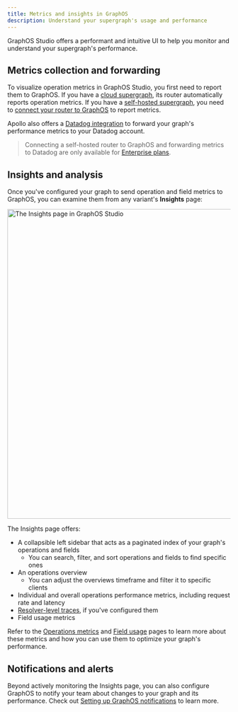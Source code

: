 ```yaml
---
title: Metrics and insights in GraphOS
description: Understand your supergraph's usage and performance
---
```


GraphOS Studio offers a performant and intuitive UI to help you monitor and understand your supergraph's performance.

## Metrics collection and forwarding

To visualize operation metrics in GraphOS Studio, you first need to report them to GraphOS. If you have a [cloud supergraph](../quickstart/cloud), its router automatically reports operation metrics. If you have a [self-hosted supergraph](../quickstart/self-hosted), you need to [connect your router to GraphOS](./sending-operation-metrics) to report metrics.

Apollo also offers a [Datadog integration](./datadog-integration) to forward your graph's performance metrics to your Datadog account.

> Connecting a self-hosted router to GraphOS and forwarding metrics to Datadog are only available for [Enterprise plans](https://www.apollographql.com/pricing/).

## Insights and analysis

Once you've configured your graph to send operation and field metrics to GraphOS, you can examine them from any variant's **Insights** page:

<img
  src="../img/insights-quickstart.jpg"
  className="screenshot"
  alt="The Insights page in GraphOS Studio"
  width="700"
/>

The Insights page offers:

- A collapsible left sidebar that acts as a paginated index of your graph's operations and fields
  - You can search, filter, and sort operations and fields to find specific ones
- An operations overview
  - You can adjust the overviews timeframe and filter it to specific clients
- Individual and overall operations performance metrics, including request rate and latency
- [Resolver-level traces](./operations#resolver-level-traces), if you've configured them
- Field usage metrics

Refer to the [Operations metrics](./operations) and [Field usage](./field-usage) pages to learn more about these metrics and how you can use them to optimize your graph's performance.

## Notifications and alerts

Beyond actively monitoring the Insights page, you can also configure GraphOS to notify your team about changes to your graph and its performance. Check out [Setting up GraphOS notifications](./notifications/notification-setup) to learn more.
